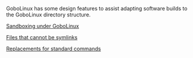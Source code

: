 GoboLinux has some design features to assist adapting
software builds to the GoboLinux directory structure.

[[Sandboxing under GoboLinux]]

[[Files that cannot be symlinks]]

[[Replacements for standard commands]]
